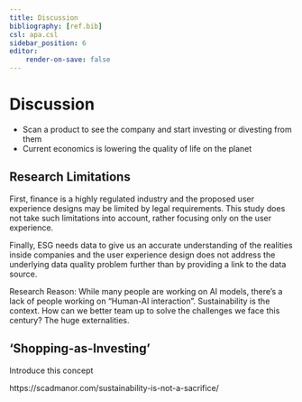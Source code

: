 ```yaml
---
title: Discussion
bibliography: [ref.bib]
csl: apa.csl
sidebar_position: 6
editor:
    render-on-save: false
---
```


# Discussion

- Scan a product to see the company and start investing or divesting from them
- Current economics is lowering the quality of life on the planet

## Research Limitations
First, finance is a highly regulated industry and the proposed user experience designs may be limited by legal requirements. This study does not take such limitations into account, rather focusing only on the user experience.

Finally, ESG needs data to give us an accurate understanding of the realities inside companies and the user experience design does not address the underlying data quality problem further than by providing a link to the data source.

Research Reason: While many people are working on AI models, there’s a lack of people working on “Human-AI interaction”. Sustainability is the context.  How can we better team up to solve the challenges we face this century? The huge externalities.

## 'Shopping-as-Investing'

Introduce this concept

https://scadmanor.com/sustainability-is-not-a-sacrifice/